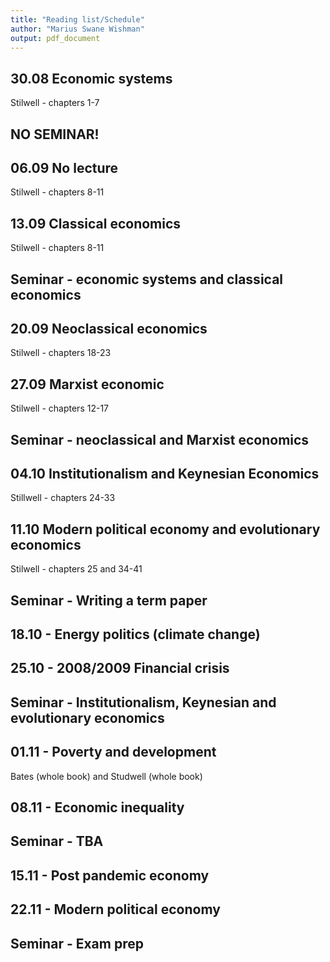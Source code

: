```yaml
---
title: "Reading list/Schedule"
author: "Marius Swane Wishman"
output: pdf_document
---
```


30.08 Economic systems
----------------------

Stilwell - chapters 1-7

NO SEMINAR!
-----------

06.09 No lecture 
-----------------------

Stilwell - chapters 8-11

13.09 Classical economics
----------------------------

Stilwell - chapters 8-11

Seminar - economic systems and classical economics
--------------------------------------------------

20.09 Neoclassical economics
----------------------
 
Stilwell - chapters 18-23

27.09 Marxist economic
----------------------------------------------

Stilwell - chapters 12-17

Seminar - neoclassical and Marxist economics
--------------------------------------------

04.10 Institutionalism and Keynesian Economics
---------------------------------------------------------

Stillwell - chapters 24-33

11.10 Modern political economy and evolutionary economics
-----------------------------

Stilwell - chapters 25 and 34-41

Seminar - Writing a term paper
------------------------------

18.10 - Energy politics (climate change)
-----------


25.10 - 2008/2009 Financial crisis 
-----------


Seminar - Institutionalism, Keynesian and evolutionary economics
----------------------------------------------------------------

01.11 - Poverty and development
-----------

Bates (whole book) and Studwell (whole book)

08.11 - Economic inequality
-----------

Seminar - TBA
-------------

15.11 - Post pandemic economy
-----------

22.11 - Modern political economy
-----------

Seminar - Exam prep
-------------------

